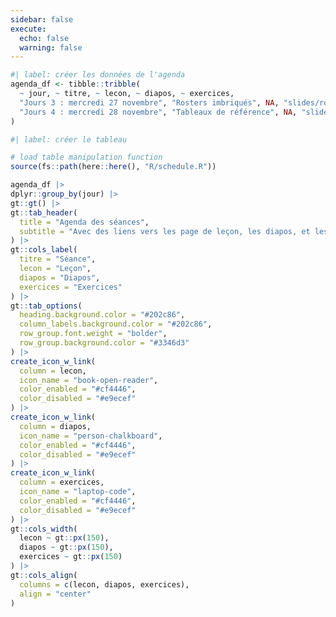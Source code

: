 ```yaml
---
sidebar: false
execute: 
  echo: false
  warning: false
---
```



```r
#| label: créer les données de l'agenda
agenda_df <- tibble::tribble(
  ~ jour, ~ titre, ~ lecon, ~ diapos, ~ exercices,
  "Jours 3 : mercredi 27 novembre", "Rosters imbriqués", NA, "slides/rosters_imbriques/rosters_imbriques.qmd", NA,
  "Jours 4 : mercredi 28 novembre", "Tableaux de référence", NA, "slides/tableaux_de_reference/tableaux_de_reference.qmd", NA,
)
```


```r
#| label: créer le tableau

# load table manipulation function
source(fs::path(here::here(), "R/schedule.R"))

agenda_df |>
dplyr::group_by(jour) |>
gt::gt() |>
gt::tab_header(
  title = "Agenda des séances",
  subtitle = "Avec des liens vers les page de leçon, les diapos, et les exercices"
) |>
gt::cols_label(
  titre = "Séance",
  lecon = "Leçon",
  diapos = "Diapos",
  exercices = "Exercices"
) |>
gt::tab_options(
  heading.background.color = "#202c86",
  column_labels.background.color = "#202c86",
  row_group.font.weight = "bolder",
  row_group.background.color = "#3346d3"
) |>
create_icon_w_link(
  column = lecon,
  icon_name = "book-open-reader",
  color_enabled = "#cf4446",
  color_disabled = "#e9ecef"
) |>
create_icon_w_link(
  column = diapos,
  icon_name = "person-chalkboard",
  color_enabled = "#cf4446",
  color_disabled = "#e9ecef"
) |>
create_icon_w_link(
  column = exercices,
  icon_name = "laptop-code",
  color_enabled = "#cf4446",
  color_disabled = "#e9ecef"
) |>
gt::cols_width(
  lecon ~ gt::px(150),
  diapos ~ gt::px(150),
  exercices ~ gt::px(150)
) |>
gt::cols_align(
  columns = c(lecon, diapos, exercices),
  align = "center"
)

```